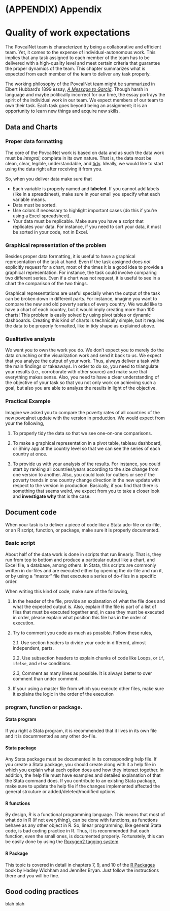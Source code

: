 # (APPENDIX) Appendix {-}

# Quality of work expectations {#work-expectations}

The PovcalNet team is characterized by being a collaborative and efficient team. Yet, it comes to the expense of individual-autonomous work. This implies that any task assigned to each member of the team has to be delivered with a high-quality level and meet certain criteria that guarantee the proper dynamics of the team.  This chapter summarizes what is expected from each member of the team to deliver any task properly. 

The working philosophy of the PovcalNet team might be summarized in Elbert Hubbard's 1899 essay, *[A Message to Garcia](https://govleaders.org/message-to-garcia.htm)*. Though harsh in language and maybe politically incorrect for our time, the essay portrays the spirit of the individual work in our team. We expect members of our team to own their task. Each task goes beyond being an assignment; it is an opportunity to learn new things and acquire new skills. 

## Data and Charts

### Proper data formatting
The core of the PovcalNet work is based on data and as such the data work must be *integral*; complete in its own nature. That is, the data most be clean, clear, legible, understandable, and [tidy](https://vita.had.co.nz/papers/tidy-data.html). Ideally, we would like to start using the data right after receiving it from you. 

So, when you deliver data make sure that

* Each variable is properly named and **labeled**. If you cannot add labels (like in a spreadsheet), make sure in your email you specify what each variable means. 
* Data must be sorted. 
* Use colors if necessary to highlight important cases (do this if you're using a Excel spreadsheet).
* Your data must be replicable. Make sure you have a script that replicates your data. For instance, if you need to sort your data, it must be sorted in your code, not in Excel.

### Graphical representation of the problem
Besides proper data formatting, it is useful to have a graphical representation of the task at hand. Even if the task assigned does *not* explicitly request for a chart, most of the times it is a good idea to provide a graphical representation. For instance, the task could involve comparing two different series. Even if a chart was not request, it is useful to see in a chart the comparison of the two things. 

Graphical representations are useful specially when the output of the task can be broken down in different parts. For instance, imagine you want to compare the new and old poverty series of every country. We would like to have a chart of each country, but it would imply creating more than 100 charts! This problem is easily solved by using pivot tables or dynamic dashboards. Creating this kind of charts is technically simple, but it requires the data to be properly formatted, like in tidy shape as explained above.  

### Qualitative analysis
We want you to own the work you do. We don't expect you to merely do the data crunching or the visualization work and send it back to us. We expect that you analyze the output of your work. Thus, always deliver a task with the main findings or takeaways. In order to do so, you need to triangulate your results (i.e., corroborate with other source) and make sure that everything makes sense. Also, you need to have a clear understanding of the objective of your task so that you not only work on achieving such a goal, but also you are able to analyze the results in light of the objective. 


### Practical Example
Imagine we asked you to compare the poverty rates of all countries of the new povcalnet update with the version in production. We would expect from your the following, 

1. To properly tidy the data so that we see one-on-one comparisons. 

2. To make a graphical representation in a pivot table, tableau dashboard, or Shiny app at the country level so that we can see the series of each country at once. 

3. To provide us with your analysis of the results. For instance, you could start by ranking all countries/years according to the size change from one version to another. Also, you could look for outliers or see if the poverty trends in one country change direction in the new update with respect to the version in production. Basically, if you find that there is something that seems weird, we expect from you to take a closer look and **investigate why** that is the case. 


## Document code
When your task is to deliver a piece of code like a Stata ado-file or do-file, or an R script, function, or package, make sure it is properly documented. 

### Basic script
About half of the data work is done in scripts that run linearly. That is, they run from top to bottom and produce a particular output like a chart, and Excel file, a database, among others. In Stata, this scripts are commonly written in do-files and are executed either by opening the do-file and run it, or by using a "master" file that executes a series of do-files in a specific order. 

When writing this kind of code, make sure of the following, 

1. In the header of the file, provide an explanation of what the file does and what the expected output is. Also, explain if the file is part of a list of files that must be executed together and, in case they must be executed in order, please explain what position this file has in the order of execution. 

2. Try to comment you code as much as possible. Follow these rules,

    2.1. Use section headers to divide your code in different, almost independent, parts.

    2.2. Use subsection headers to explain chunks of code like Loops, or `if`, `ifelse`, and `else` conditions. 

    2.3, Comment as many lines as possible. It is always better to over comment than under comment. 
  
3. If your using a master file from which you execute other files, make sure it explains the logic in the order of the execution 


### program,  function or package.

#### Stata program {-}
If you right a Stata program, it is recommended that it lives in its own file and it is docummented as any other do-file. 

#### Stata package {-}
Any Stata package must be documented in its corresponding help file. If you create a Stata package, you should create along with it a help file in which you explain what each option does and how they interact together. In addition, the help file must have examples and detailed explanation of that the Stata command does. If you contribute to an existing Stata package, make sure to update the help file if the changes implemented affected the general strcuture or added/deleted/modified options. 

#### R functions {-}
By design, R is a functional programming language. This means that most of what do in R (if not everything), can be done with functions, as functions behave as any other object in R. So, linear programming, like general Stata code, is bad coding practice in R. Thus, it is recommended that each function, even the small ones, is documented properly. Fortunately, this can be easily done by using the [Roxygen2 tagging system](https://roxygen2.r-lib.org/index.html).

#### R Package {-}
This topic is covered in detail in chapters 7, 9, and 10 of the [R Packages](https://r-pkgs.org/) book by Hadley Wichham and Jennifer Bryan. Just follow the instructions there and you will be fine. 


## Good coding practices
blah blah
